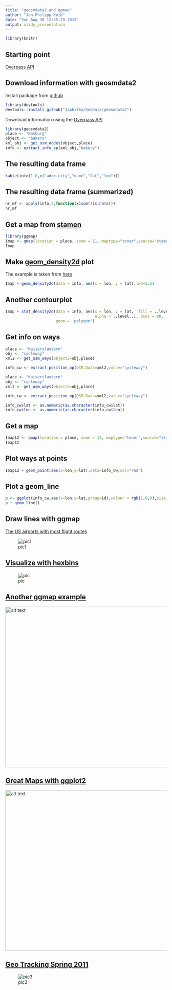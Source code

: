 ```yaml
---
title: "geosmdata2 and ggmap"
author: "Jan-Philipp Kolb"
date: "Sun Aug 30 12:35:29 2015"
output: slidy_presentation
---
```



```r
library(knitr)
```

## Starting point

[Overpass API](http://overpass-turbo.eu/)


## Download information with geosmdata2

Install package from [github](https://github.com/Japhilko/GeoData)

```r
library(devtools)
devtools::install_github("Japhilko/GeoData/geosmdata2")
```

Download information using the [Overpass API](http://wiki.openstreetmap.org/wiki/Overpass_API)

```r
library(geosmdata2)
place <- "Hamburg"
object <- "bakery"
xml_obj <- get_osm_nodes(object,place)
info <- extract_info_op(xml_obj,"bakery")
```

## The resulting data frame

```r
kable(info[1:8,c("addr.city","name","lat","lon")])
```


## The resulting data frame (summarized)

```r
nr_mf <- apply(info,2,function(x)sum(!is.na(x)))
nr_mf
```



## Get a map from [stamen](http://maps.stamen.com/)

```r
library(ggmap)
Imap <- qmap(location = place, zoom = 11, maptype="toner",source="stamen")
Imap
```


## Make [geom_density2d](http://www.inside-r.org/packages/cran/ggplot2/docs/geom_density2d) plot 

The example is taken from [here](http://www.r-bloggers.com/contour-and-density-layers-with-ggmap/)

```r
Imap + geom_density2d(data = info, aes(x = lon, y = lat),lwd=1.5)
```


## Another contourplot
```r
Imap + stat_density2d(data = info, aes(x = lon, y = lat,  fill = ..level..,
                                       alpha = ..level..), bins = 80, 
                      geom = 'polygon')
```


## Get info on ways

```r
place <- "Kaiserslautern"
obj <- "cycleway"
xml2 <- get_osm_ways(object2=obj,place)

info_cw <- extract_position_op(OSM.Data=xml2,value="cycleway")
```

```r
place <- "Kaiserslautern"
obj <- "cycleway"
xml2 <- get_osm_ways(object2=obj,place)

info_cw <- extract_position_op(OSM.Data=xml2,value="cycleway")
```

```r
info_cw$lat <- as.numeric(as.character(info_cw$lat))
info_cw$lon <- as.numeric(as.character(info_cw$lon))
```


## Get a map

```r
Imap12 <- qmap(location = place, zoom = 12, maptype="toner",source="stamen")
Imap12
```

## Plot ways at points

```r
Imap12 + geom_point(aes(x=lon,y=lat),data=info_cw,col="red")
```

## Plot a geom_line

```r
p <- ggplot(info_cw,aes(x=lon,y=lat,group=id),colour = rgb(1,0,0),size = 2) 
p + geom_line()
```

  

## Draw lines with ggmap

[The US airports with most flight routes](http://www.sasanalysis.com/2013/06/the-us-airports-with-most-flight-routes.html)

![pic1](http://4.bp.blogspot.com/-Bf4wdceFTmk/UboiTwHfWiI/AAAAAAAAB7M/LdRUzMI20cU/s640/1111111111.jpg)


## [Visualize with hexbins](http://rud.is/b/2015/05/15/u-s-drought-monitoring-with-hexbin-state-maps-in-r/)

![pic](https://rud.is/b/wp-content/uploads/2015/05/201505151.png)

## [Another ggmap example](http://blog.corynissen.com/2015/05/creating-styled-google-maps-in-ggmap.html)

<img src="http://i.imgur.com/WJEyxMC.jpg" alt="alt text" width="700x" height="500x">



## [Great Maps with ggplot2](http://spatial.ly/2012/02/great-maps-ggplot2/)

<img src="http://spatialanalysis.co.uk/wp-content/uploads/2012/02/bike_ggplot-1024x676.png" alt="alt text" width="700x" height="500x">

## [Geo Tracking Spring 2011](http://cs.smith.edu/classwiki/index.php/Geo_Tracking_Spring_2011_Betsy#USING_R_TO_MAKE_HEATMAPS)

![pic3](http://cs.smith.edu/classwiki/images/thumb/6/60/Grid.png/500px-Grid.png)
